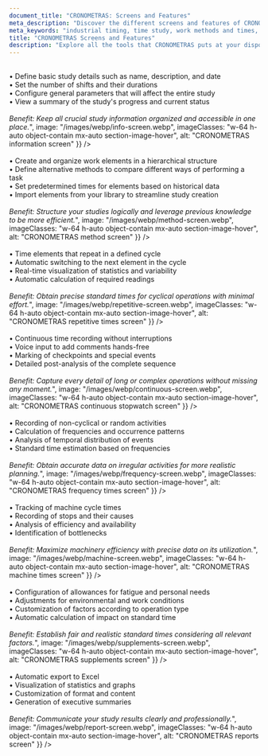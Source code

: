 ```yaml
---
document_title: "CRONOMETRAS: Screens and Features"
meta_description: "Discover the different screens and features of CRONOMETRAS, the ultimate tool for time and methods studies."
meta_keywords: "industrial timing, time study, work methods and times, efficiency"
title: "CRONOMETRAS Screens and Features"
description: "Explore all the tools that CRONOMETRAS puts at your disposal to optimize your time and methods studies."
---
```


<Section
  section={{
    title: "Information",
    content: "The information screen is your starting point for each study. Here you can:<br/><br/>• Define basic study details such as name, description, and date<br/>• Set the number of shifts and their durations<br/>• Configure general parameters that will affect the entire study<br/>• View a summary of the study's progress and current status<br/><br/><i>Benefit: Keep all crucial study information organized and accessible in one place.</i>",
    image: "/images/webp/info-screen.webp",
    imageClasses: "w-64 h-auto object-contain mx-auto section-image-hover",
    alt: "CRONOMETRAS information screen"
  }}
/>

<Section
  section={{
    title: "Method",
    content: "The method section allows you to structure your study efficiently:<br/><br/>• Create and organize work elements in a hierarchical structure<br/>• Define alternative methods to compare different ways of performing a task<br/>• Set predetermined times for elements based on historical data<br/>• Import elements from your library to streamline study creation<br/><br/><i>Benefit: Structure your studies logically and leverage previous knowledge to be more efficient.</i>",
    image: "/images/webp/method-screen.webp",
    imageClasses: "w-64 h-auto object-contain mx-auto section-image-hover",
    alt: "CRONOMETRAS method screen"
  }}
/>

<Section
  section={{
    title: "Repetitive Times",
    content: "The repetitive times module is perfect for regular work cycles:<br/><br/>• Time elements that repeat in a defined cycle<br/>• Automatic switching to the next element in the cycle<br/>• Real-time visualization of statistics and variability<br/>• Automatic calculation of required readings<br/><br/><i>Benefit: Obtain precise standard times for cyclical operations with minimal effort.</i>",
    image: "/images/webp/repetitive-screen.webp",
    imageClasses: "w-64 h-auto object-contain mx-auto section-image-hover",
    alt: "CRONOMETRAS repetitive times screen"
  }}
/>

<Section
  section={{
    title: "Continuous Stopwatch",
    content: "The continuous stopwatch is ideal for long or non-cyclical operations:<br/><br/>• Continuous time recording without interruptions<br/>• Voice input to add comments hands-free<br/>• Marking of checkpoints and special events<br/>• Detailed post-analysis of the complete sequence<br/><br/><i>Benefit: Capture every detail of long or complex operations without missing any moment.</i>",
    image: "/images/webp/continuous-screen.webp",
    imageClasses: "w-64 h-auto object-contain mx-auto section-image-hover",
    alt: "CRONOMETRAS continuous stopwatch screen"
  }}
/>

<Section
  section={{
    title: "Frequency Times",
    content: "Manage activities that occur irregularly:<br/><br/>• Recording of non-cyclical or random activities<br/>• Calculation of frequencies and occurrence patterns<br/>• Analysis of temporal distribution of events<br/>• Standard time estimation based on frequencies<br/><br/><i>Benefit: Obtain accurate data on irregular activities for more realistic planning.</i>",
    image: "/images/webp/frequency-screen.webp",
    imageClasses: "w-64 h-auto object-contain mx-auto section-image-hover",
    alt: "CRONOMETRAS frequency times screen"
  }}
/>

<Section
  section={{
    title: "Machine Times",
    content: "Optimize the use and performance of your machinery:<br/><br/>• Tracking of machine cycle times<br/>• Recording of stops and their causes<br/>• Analysis of efficiency and availability<br/>• Identification of bottlenecks<br/><br/><i>Benefit: Maximize machinery efficiency with precise data on its utilization.</i>",
    image: "/images/webp/machine-screen.webp",
    imageClasses: "w-64 h-auto object-contain mx-auto section-image-hover",
    alt: "CRONOMETRAS machine times screen"
  }}
/>

<Section
  section={{
    title: "Supplements",
    content: "Manage factors that affect standard time:<br/><br/>• Configuration of allowances for fatigue and personal needs<br/>• Adjustments for environmental and work conditions<br/>• Customization of factors according to operation type<br/>• Automatic calculation of impact on standard time<br/><br/><i>Benefit: Establish fair and realistic standard times considering all relevant factors.</i>",
    image: "/images/webp/supplements-screen.webp",
    imageClasses: "w-64 h-auto object-contain mx-auto section-image-hover",
    alt: "CRONOMETRAS supplements screen"
  }}
/>

<Section
  section={{
    title: "Report",
    content: "Generate complete and professional reports:<br/><br/>• Automatic export to Excel<br/>• Visualization of statistics and graphs<br/>• Customization of format and content<br/>• Generation of executive summaries<br/><br/><i>Benefit: Communicate your study results clearly and professionally.</i>",
    image: "/images/webp/report-screen.webp",
    imageClasses: "w-64 h-auto object-contain mx-auto section-image-hover",
    alt: "CRONOMETRAS reports screen"
  }}
/>
